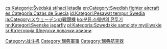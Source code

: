 [[Category:战斗机|Category:战斗机]]
[[Category:瑞典軍事|Category:瑞典軍事]]
[[Category:瑞典航空器|Category:瑞典航空器]]

[[cs:Kategorie:Švédská_stíhací_letadla|cs:Kategorie:Švédská stíhací letadla]]
[[en:Category:Swedish_fighter_aircraft|en:Category:Swedish fighter aircraft]]
[[es:Categoría:Cazas_de_Suecia|es:Categoría:Cazas de Suecia]]
[[id:Kategori:Pesawat_tempur_Swedia|id:Kategori:Pesawat tempur Swedia]]
[[ja:Category:スウェーデンの戦闘機|ja:Category:スウェーデンの戦闘機]]
[[ko:분류:스웨덴의_전투기|ko:분류:스웨덴의 전투기]]
[[nn:Kategori:Svenske_jagarfly|nn:Kategori:Svenske jagarfly]]
[[pl:Kategoria:Szwedzkie_samoloty_myśliwskie|pl:Kategoria:Szwedzkie samoloty myśliwskie]]
[[sr:Категорија:Шведски_ловачки_авиони|sr:Категорија:Шведски ловачки авиони]]
